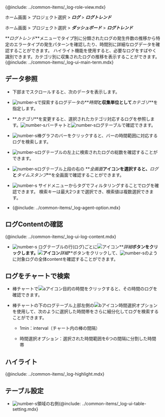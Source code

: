 {@include: ../common-items/_log-role-view.mdx}

<Xclude product='aws-log'>

ホーム画面 > プロジェクト選択 > **_ログ_** > **_ログトレンド_**

</Xclude>

<InDoc product='aws-log'>

ホーム画面 > プロジェクト選択 > **_ダッシュボード_** > **_ログトレンド_**

</InDoc>

**_ログトレンド_**メニューでタイプ別に分類されたログの発生件数の推移から特定のエラータイプの発生パターンを確認したり、時間別に詳細なログデータを確認することができます。 ハイライト機能を使用すると、必要なログをすばやく識別できます。カテゴリ別に収集されたログの推移を表示することができます。 {@include: ../common-items/_log-ui-main-term.mdx}

<ImgLang img='log-trend.png' desc='ログトレンド'/>

## データ参照

-   下部までスクロールすると、次のデータを表示します。

-   ![number-s](/img/number-01.png)で探索するログデータの**_時間_**と収集単位として**_カテゴリ_**を指定します。

-   **_カテゴリ_**を変更すると、選択されたカテゴリ対応するログを参照します。![number-s](/img/number-02.png)バーチャトと![number-s](/img/number-03.png)ログテーブルで確認できます。

-   ![number-s](/img/number-02.png)棒グラフのバーをクリックすると、バーの時間範囲に対応するログを検索します。 

-   ![number-s](/img/number-03.png)ログテーブルの左上に検索されたログの総数を確認することができます。 

-   ![number-s](/img/number-03.png)ログテーブル上段の右の <LinkImage img='ic-fullscreen.svg' desc='全画面表示アイコン'/>**_全画面_**アイコンを選択すると、**_ログ_**と**_タイムスタンプ_**を全画面で確認することができます。

-   ![number-s](/img/number-04.png) サイドメニューからタグでフィルタリングすることでログを確認できます。 検索キーは最大2つまで選択でき、検索値は複数選択できます。

-   {@include: ../common-items/_log-agent-option.mdx}

## ログContentの確認

{@include: ../common-items/_log-ui-log-content.mdx} 

-   ![number-s](/img/number-03.png) ログテーブルの行(ログ)ごとに![アイコン](/img/ic-caret-right.svg)**_詳細_**ボタンをクリックします。![アイコン](/img/ic-caret-right.svg)**_詳細_**ボタンをクリックして、![number-s](/img/number-05.png)のように対象ログの全体contentを確認することができます。

## ログをチャートで検索

<ImgLang img='log-trend-bar.png' desc='ログトレンド棒チャート'/>

-   棒チャートで![aアイコン](/img/char-a.svg)目的の時間をクリックすると、その時間のログを確認できます。 

-   棒チャートの下のログテーブル上部左側の![bアイコン](/img/char-b.svg)時間選択オプションを使用して、次のように選択した時間帯をさらに細分化してログを検索することができます。

    -   1min：interval（チャート内の棒の間隔）

    -   時間選択オプション：選択された時間範囲を6つの間隔に分割した時間帯

## ハイライト

{@include: ../common-items/_log-highlight.mdx} 

## テーブル設定

-   ![number-s](/img/number-03.png)領域の右側{@include: ../common-items/_log-ui-table-setting.mdx} 
